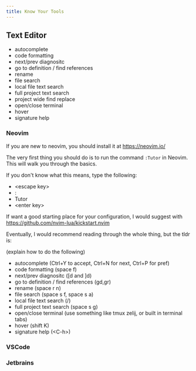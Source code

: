 ```yaml
---
title: Know Your Tools
---
```


## Text Editor

- autocomplete
- code formatting
- next/prev diagnositc
- go to definition / find references
- rename
- file search
- local file text search
- full project text search
- project wide find replace
- open/close terminal
- hover
- signature help

### Neovim

If you are new to neovim, you should install it at https://neovim.io/

The very first thing you should do is to run the command `:Tutor` in Neovim.
This will walk you through the basics.

If you don't know what this means, type the following:

- \<escape key>
- :
- Tutor
- \<enter key>

If want a good starting place for your configuration, I would suggest with
https://github.com/nvim-lua/kickstart.nvim

Eventually, I would recommend reading through the whole thing, but the tldr is:

(explain how to do the following)

- autocomplete (Ctrl+Y to accept, Ctrl+N for next, Ctrl+P for pref)
- code formatting (space f)
- next/prev diagnositc (\[d and \]d)
- go to definition / find references (gd,gr)
- rename (space r n)
- file search (space s f, space s a)
- local file text search (/)
- full project text search (space s g)
- open/close terminal (use something like tmux zelij, or built in terminal tabs)
- hover (shift K)
- signature help (\<C-h\>)

### VSCode

### Jetbrains
